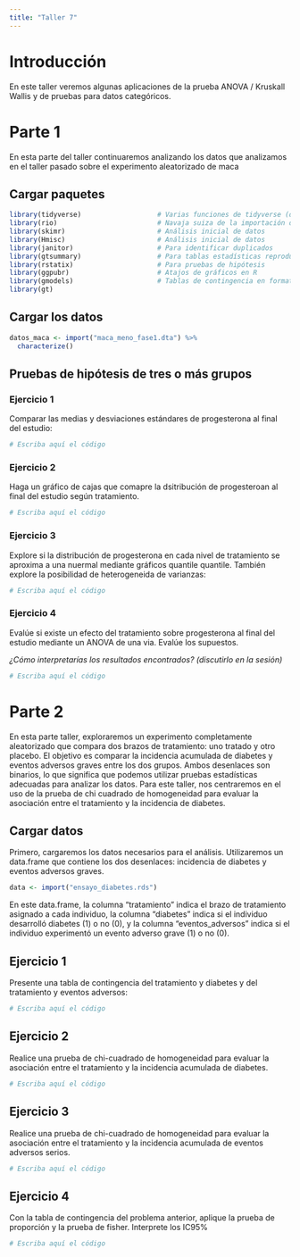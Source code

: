 ```yaml
---
title: "Taller 7"
---
```


# Introducción

En este taller veremos algunas aplicaciones de la prueba ANOVA / Kruskall Wallis y de pruebas para datos categóricos.

# Parte 1

En esta parte del taller continuaremos analizando los datos que analizamos en el taller pasado sobre el experimento aleatorizado de maca 

## Cargar paquetes

```r
library(tidyverse)                   # Varias funciones de tidyverse (dplyr, ggplot2, etc.)
library(rio)                         # Navaja suiza de la importación de datos
library(skimr)                       # Análisis inicial de datos
library(Hmisc)                       # Análisis inicial de datos
library(janitor)                     # Para identificar duplicados
library(gtsummary)                   # Para tablas estadísticas reproducibles
library(rstatix)                     # Para pruebas de hipótesis 
library(ggpubr)                      # Atajos de gráficos en R
library(gmodels)                     # Tablas de contingencia en formato SAS/SPSS
library(gt)
```


## Cargar los datos

```r
datos_maca <- import("maca_meno_fase1.dta") %>% 
  characterize()
```

## Pruebas de hipótesis de tres o más grupos

### Ejercicio 1  {.unnumbered}

Comparar las medias y desviaciones estándares de progesterona al final del estudio:


```r
# Escriba aquí el código
```


### Ejercicio 2  {.unnumbered}

Haga un gráfico de cajas que comapre la dsitribución de progesteroan al final del estudio según tratamiento.


```r
# Escriba aquí el código
```

### Ejercicio 3  {.unnumbered}

Explore si la distribución de progesterona en cada nivel de tratamiento se aproxima a una nuermal mediante gráficos quantile quantile. También explore la posibilidad de heterogeneida de varianzas:


```r
# Escriba aquí el código
```


### Ejercicio 4  {.unnumbered}

Evalúe si existe un efecto del tratamiento sobre progesterona al final del estudio mediante un ANOVA de una via. Evalúe los supuestos. 

_¿Cómo interpretarías los resultados encontrados? (discutirlo en la sesión)_


```r
# Escriba aquí el código
```



# Parte 2

En esta parte taller, exploraremos un experimento completamente aleatorizado que compara dos brazos de tratamiento: uno tratado y otro placebo. El objetivo es comparar la incidencia acumulada de diabetes y eventos adversos graves entre los dos grupos. Ambos desenlaces son binarios, lo que significa que podemos utilizar pruebas estadísticas adecuadas para analizar los datos. Para este taller, nos centraremos en el uso de la prueba de chi cuadrado de homogeneidad para evaluar la asociación entre el tratamiento y la incidencia de diabetes.

## Cargar datos

Primero, cargaremos los datos necesarios para el análisis. Utilizaremos un data.frame que contiene los dos desenlaces: incidencia de diabetes y eventos adversos graves.


```r
data <- import("ensayo_diabetes.rds")
```

En este data.frame, la columna "tratamiento" indica el brazo de tratamiento asignado a cada individuo, la columna "diabetes" indica si el individuo desarrolló diabetes (1) o no (0), y la columna "eventos_adversos" indica si el individuo experimentó un evento adverso grave (1) o no (0).

## Ejercicio 1 {.unnumbered}

Presente una tabla de contingencia del tratamiento y diabetes y del tratamiento y eventos adversos:


```r
# Escriba aquí el código
```


## Ejercicio 2 {.unnumbered}

Realice una prueba de chi-cuadrado de homogeneidad para evaluar la asociación entre el tratamiento y la incidencia acumulada de diabetes.


```r
# Escriba aquí el código
```


## Ejercicio 3 {.unnumbered}

Realice una prueba de chi-cuadrado de homogeneidad para evaluar la asociación entre el tratamiento y la incidencia acumulada de eventos adversos serios.


```r
# Escriba aquí el código
```


## Ejercicio 4 {.unnumbered}

Con la tabla de contingencia del problema anterior, aplique la prueba de proporción y la prueba de fisher. Interprete los IC95%

```r
# Escriba aquí el código
```


